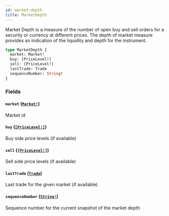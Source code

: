 ```yaml
---
id: market-depth
title: MarketDepth
---
```


Market Depth is a measure of the number of open buy and sell orders for a security or currency at different prices.
The depth of market measure provides an indication of the liquidity and depth for the instrument.

```graphql
type MarketDepth {
  market: Market!
  buy: [PriceLevel!]
  sell: [PriceLevel!]
  lastTrade: Trade
  sequenceNumber: String!
}
```

### Fields

#### `market` ([`Market!`](/docs/graphql/objects/market))

Market id

#### `buy` ([`[PriceLevel!]`](/docs/graphql/objects/price-level))

Buy side price levels (if available)

#### `sell` ([`[PriceLevel!]`](/docs/graphql/objects/price-level))

Sell side price levels (if available)

#### `lastTrade` ([`Trade`](/docs/graphql/objects/trade))

Last trade for the given market (if available)

#### `sequenceNumber` ([`String!`](/docs/graphql/scalars/string))

Sequence number for the current snapshot of the market depth
